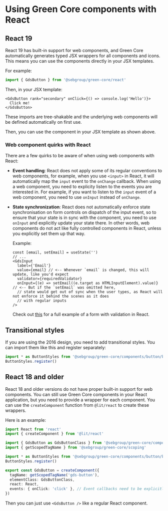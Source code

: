
<Meta title="Guides/React" />

# Using Green Core components with React

## React 19

React 19 has built-in support for web components, and Green Core automatically generates typed JSX wrappers for all components and icons. This means you can use the components directly in your JSX templates.

For example:

```ts
import { GdsButton } from '@sebgroup/green-core/react'
```

Then, in your JSX template:

```tsx
<GdsButton rank="secondary" onClick={() => console.log('Hello')}>
  Click me!
</GdsButton>
```

These imports are tree-shakable and the underlying web components will be defined automatically on first use.

Then, you can use the component in your JSX template as shown above.

### Web component quirks with React

There are a few quirks to be aware of when using web components with React:
- **Event handling**: React does not apply some of its regular conventions to web components, for example, when you use `<input>` in React, it will automatically map the `input` event to the `onChange` callback. When using a web component, you need to explicity listen to the events you are interested in. For example, if you want to listen to the `input` event of a web component, you need to use `onInput` instead of `onChange`.
- **State synchronization**: React does not automatically enforce state synchronisation on form controls on dispatch of the input event, so to ensure that your state is in sync with the component, you need to use `onInput` and explicitly update your state there. In other words, web components do not act like fully controlled components in React, unless you explicitly set them up that way.

  Example:
  ```tsx
  const [email, setEmail] = useState('')
  // ...
  <GdsInput
    label={'Email'}
    value={email} // <-- Whenever `email` is changed, this will update, like you'd expect
    validator={requiredValidator}
    onInput={(e) => setEmail((e.target as HTMLInputElement).value)} // <-- But if the `setEmail` was omitted here,
    // state would get out of sync when the user types, as React will not enforce it behind the scenes as it does
    // with regular inputs
  />
  ```
  Check out [this](https://github.com/seb-oss/green/blob/main/apps/react-lib-dev/src/app/green-core-form.tsx) for a full example of a form with validation in React.

## Transitional styles

If you are using the 2016 design, you need to add transitional styles. You can import them like this and register separately:

```ts
import * as ButtonStyles from '@sebgroup/green-core/components/button/button.trans.styles.js'
ButtonStyles.register()
```

## React 18 and older

React 18 and older versions do not have proper built-in support for web components. You can still use Green Core components in your React application, but you need to provide a wrapper for each component.
You can use the `createComponent` function from `@lit/react` to create these wrappers.

Here is an example:

```ts
import React from 'react'
import { createComponent } from '@lit/react'

import { GdsButton as GdsButtonClass } from '@sebgroup/green-core/component/button/index.js'
import { getScopedTagName } from '@sebgroup/green-core/scoping'

import * as ButtonStyles from '@sebgroup/green-core/components/button/button.trans.styles.js'
ButtonStyles.register()

export const GdsButton = createComponent({
  tagName: getScopedTagName('gds-button'),
  elementClass: GdsButtonClass,
  react: React,
  events: { onClick: 'click' }, // Event callbacks need to be explicitly mapped to DOM events
})
```

Then you can just use `<GdsButton />` like a regular React component.

